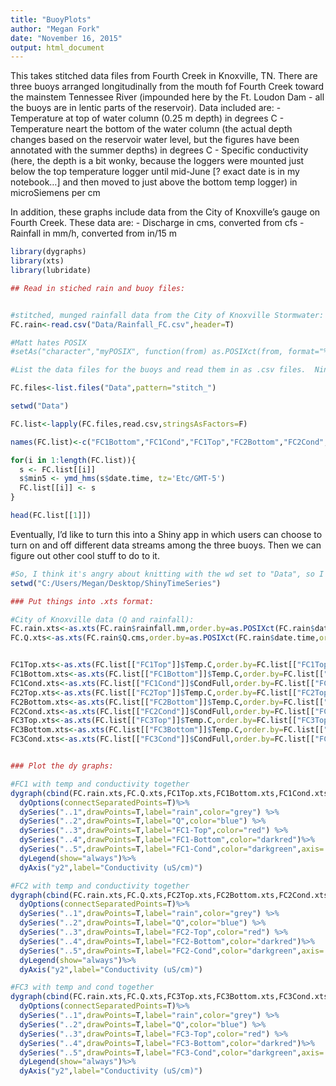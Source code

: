 ```yaml
---
title: "BuoyPlots"
author: "Megan Fork"
date: "November 16, 2015"
output: html_document
---
```


This takes stitched data files from Fourth Creek in Knoxville, TN. There are three buoys arranged longitudinally from the mouth fof Fourth Creek toward the mainstem Tennessee River (impounded here by the Ft. Loudon Dam - all the buoys are in lentic parts of the reservoir).
Data included are:
- Temperature at top of water column (0.25 m depth) in degrees C
- Temperature neart the bottom of the water column (the actual depth changes based on the reservoir water level, but the figures have been annotated with the summer depths) in degrees C
- Specific conductivity (here, the depth is a bit wonky, because the loggers were mounted just below the top temperature logger until mid-June [? exact date is in my notebook...] and then moved to just above the bottom temp logger) in microSiemens per cm

In addition, these graphs include data from the City of Knoxville's gauge on Fourth Creek.  These data are:
- Discharge in cms, converted from cfs
- Rainfall in mm/h, converted from in/15 m



```r
library(dygraphs)
library(xts)
library(lubridate)

```

```r

## Read in stiched rain and buoy files:


#stitched, munged rainfall data from the City of Knoxville Stormwater:
FC.rain<-read.csv("Data/Rainfall_FC.csv",header=T)

#Matt hates POSIX
#setAs("character","myPOSIX", function(from) as.POSIXct(from, format="%Y-%m-%d %H:%M:%S"))

#List the data files for the buoys and read them in as .csv files.  Nine data streams total.

FC.files<-list.files("Data",pattern="stitch_")

setwd("Data")

FC.list<-lapply(FC.files,read.csv,stringsAsFactors=F)

names(FC.list)<-c("FC1Bottom","FC1Cond","FC1Top","FC2Bottom","FC2Cond","FC2Top","FC3Bottom","FC3Cond","FC3Top")

for(i in 1:length(FC.list)){
  s <- FC.list[[i]]
  s$min5 <- ymd_hms(s$date.time, tz='Etc/GMT-5')
  FC.list[[i]] <- s
}

head(FC.list[[1]])
```

Eventually, I'd like to turn this into a Shiny app in which users can choose to turn on and off different data streams among the three buoys.  Then we can figure out other cool stuff to do to it.

```r

#So, I think it's angry about knitting with the wd set to "Data", so I change it back to the root folder for the project here. 
setwd("C:/Users/Megan/Desktop/ShinyTimeSeries")

### Put things into .xts format:

#City of Knoxville data (Q and rainfall):
FC.rain.xts<-as.xts(FC.rain$rainfall.mm,order.by=as.POSIXct(FC.rain$date.time,origin="1970-01-01"))
FC.Q.xts<-as.xts(FC.rain$Q.cms,order.by=as.POSIXct(FC.rain$date.time,origin="1970-01-01"))


FC1Top.xts<-as.xts(FC.list[["FC1Top"]]$Temp.C,order.by=FC.list[["FC1Top"]]$min5)
FC1Bottom.xts<-as.xts(FC.list[["FC1Bottom"]]$Temp.C,order.by=FC.list[["FC1Bottom"]]$min5)
FC1Cond.xts<-as.xts(FC.list[["FC1Cond"]]$CondFull,order.by=FC.list[["FC1Cond"]]$min5)
FC2Top.xts<-as.xts(FC.list[["FC2Top"]]$Temp.C,order.by=FC.list[["FC2Top"]]$min5)
FC2Bottom.xts<-as.xts(FC.list[["FC2Bottom"]]$Temp.C,order.by=FC.list[["FC2Bottom"]]$min5)
FC2Cond.xts<-as.xts(FC.list[["FC2Cond"]]$CondFull,order.by=FC.list[["FC2Cond"]]$min5)
FC3Top.xts<-as.xts(FC.list[["FC3Top"]]$Temp.C,order.by=FC.list[["FC3Top"]]$min5)
FC3Bottom.xts<-as.xts(FC.list[["FC3Bottom"]]$Temp.C,order.by=FC.list[["FC3Bottom"]]$min5)
FC3Cond.xts<-as.xts(FC.list[["FC3Cond"]]$CondFull,order.by=FC.list[["FC3Cond"]]$min5)


### Plot the dy graphs:

#FC1 with temp and conductivity together
dygraph(cbind(FC.rain.xts,FC.Q.xts,FC1Top.xts,FC1Bottom.xts,FC1Cond.xts),ylab="hourly rainfall (mm), Q (cms), Temp (C)",group="FC",main="Fourth Creek 1")%>%
  dyOptions(connectSeparatedPoints=T)%>%
  dySeries("..1",drawPoints=T,label="rain",color="grey") %>%
  dySeries("..2",drawPoints=T,label="Q",color="blue") %>%
  dySeries("..3",drawPoints=T,label="FC1-Top",color="red") %>%
  dySeries("..4",drawPoints=T,label="FC1-Bottom",color="darkred")%>%
  dySeries("..5",drawPoints=T,label="FC1-Cond",color="darkgreen",axis='y2')%>%
  dyLegend(show="always")%>%
  dyAxis("y2",label="Conductivity (uS/cm)")

#FC2 with temp and conductivity together
dygraph(cbind(FC.rain.xts,FC.Q.xts,FC2Top.xts,FC2Bottom.xts,FC2Cond.xts),ylab="hourly rainfall (mm), Q (cms), Temp (C)",group="FC",main="Fourth Creek 2")%>%
  dyOptions(connectSeparatedPoints=T)%>%
  dySeries("..1",drawPoints=T,label="rain",color="grey") %>%
  dySeries("..2",drawPoints=T,label="Q",color="blue") %>%
  dySeries("..3",drawPoints=T,label="FC2-Top",color="red") %>%
  dySeries("..4",drawPoints=T,label="FC2-Bottom",color="darkred")%>%
  dySeries("..5",drawPoints=T,label="FC2-Cond",color="darkgreen",axis='y2')%>%
  dyLegend(show="always")%>%
  dyAxis("y2",label="Conductivity (uS/cm)")

#FC3 with temp and cond together
dygraph(cbind(FC.rain.xts,FC.Q.xts,FC3Top.xts,FC3Bottom.xts,FC3Cond.xts),ylab="hourly rainfall (mm), Q (cms), Temp (C)",group="FC",main="Fourth Creek 3")%>%
  dyOptions(connectSeparatedPoints=T)%>%
  dySeries("..1",drawPoints=T,label="rain",color="grey") %>%
  dySeries("..2",drawPoints=T,label="Q",color="blue") %>%
  dySeries("..3",drawPoints=T,label="FC3-Top",color="red") %>%
  dySeries("..4",drawPoints=T,label="FC3-Bottom",color="darkred")%>%
  dySeries("..5",drawPoints=T,label="FC3-Cond",color="darkgreen",axis='y2') %>%
  dyLegend(show="always")%>%
  dyAxis("y2",label="Conductivity (uS/cm)")

```

